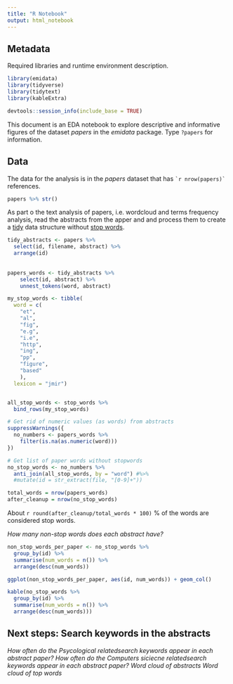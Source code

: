 ```yaml
---
title: "R Notebook"
output: html_notebook
---
```


## Metadata

Required libraries and runtime environment description.

```r
library(emidata)
library(tidyverse)
library(tidytext)
library(kableExtra)
```


```r
devtools::session_info(include_base = TRUE)
```

This document is an EDA notebook to explore descriptive and informative figures of the dataset *papers* in the *emidata* package. Type `?papers` for information. 

## Data 

The data for the analysis is in the *papers* dataset that has `` `r nrow(papers)` `` references.

```r
papers %>% str()
```

As part o the text analysis of papers, i.e. wordcloud and terms frequency analysis, read the abstracts from the apper and and process them to create a [tidy](https://www.jstatsoft.org/article/view/v059i10) data structure without [stop words](https://en.wikipedia.org/wiki/Stop_words).

```r
tidy_abstracts <- papers %>%
  select(id, filename, abstract) %>%
  arrange(id)
  
  
papers_words <- tidy_abstracts %>%
    select(id, abstract) %>%
    unnest_tokens(word, abstract)

my_stop_words <- tibble(
  word = c(
    "et",
    "al",
    "fig",
    "e.g",
    "i.e",
    "http",
    "ing",
    "pp",
    "figure",
    "based"
    ),
  lexicon = "jmir")


all_stop_words <- stop_words %>%
  bind_rows(my_stop_words)

# Get rid of numeric values (as words) from abstracts
suppressWarnings({
  no_numbers <- papers_words %>%
    filter(is.na(as.numeric(word)))
})

# Get list of paper words without stopwords 
no_stop_words <- no_numbers %>%
  anti_join(all_stop_words, by = "word") #%>%
  #mutate(id = str_extract(file, "[0-9]+"))

```


```r
total_words = nrow(papers_words)
after_cleanup = nrow(no_stop_words)
```

About `r round(after_cleanup/total_words * 100)` % of the words are considered stop words.

_How many non-stop words does each abstract have?_

```r

non_stop_words_per_paper <- no_stop_words %>%
  group_by(id) %>%
  summarise(num_words = n()) %>%
  arrange(desc(num_words))

ggplot(non_stop_words_per_paper, aes(id, num_words)) + geom_col() 

kable(no_stop_words %>%
  group_by(id) %>%
  summarise(num_words = n()) %>%
  arrange(desc(num_words)))
```


## Next steps: Search keywords in the abstracts

_How often do the Psycological relatedsearch keywords appear in each abstract paper?_
_How often do the Computers siciecne relatedsearch keywords appear in each abstract paper?_
_Word cloud of abstracts_ 
_Word cloud of top words_

